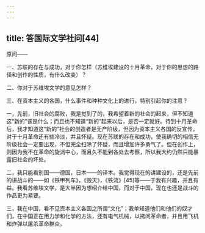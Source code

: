 ```yaml
---
---
---
```

title: 答国际文学社问[44]
---




原问——

一、苏联的存在与成功，对于你怎样（苏维埃建设的十月革命，对于你的思想的路径和创作的性质，有什么改变）？

二、你对于苏维埃文学的意见怎样？

三、在资本主义的各国，什么事件和种种文化上的进行，特别引起你的注意？

一，先前，旧社会的腐败，我是觉到了的，我希望着新的社会的起来，但不知道这“新的”该是什么；而且也不知道“新的”起来以后，是否一定就好。待到十月革命后，我才知道这“新的”社会的创造者是无产阶级，但因为资本主义各国的反宣传，对于十月革命还有些冷淡，并且怀疑。现在苏联的存在和成功，使我确切的相信无阶级社会一定要出现，不但完全扫除了怀疑，而且增加许多勇气了。但在创作上，则因为我不在革命的旋涡中心，而且久不能到各处去考察，所以我大约仍然只能暴露旧社会的坏处。

二，我只能看别国——德国，日本——的译本。我觉得现在的讲建设的，还是先前的讲战斗的——如《铁甲列车》，《毁灭》，《铁流》[45]等——于我有兴趣，并且有益。我看苏维埃文学，是大半因为想绍介给中国，而对于中国，现在也还是战斗的作品更为紧要。

三，我在中国，看不见资本主义各国之所谓“文化”；我单知道他们和他们的奴才们，在中国正在用力学和化学的方法，还有电气机械，以拷问革命者，并且用飞机和炸弹以屠杀革命群众。